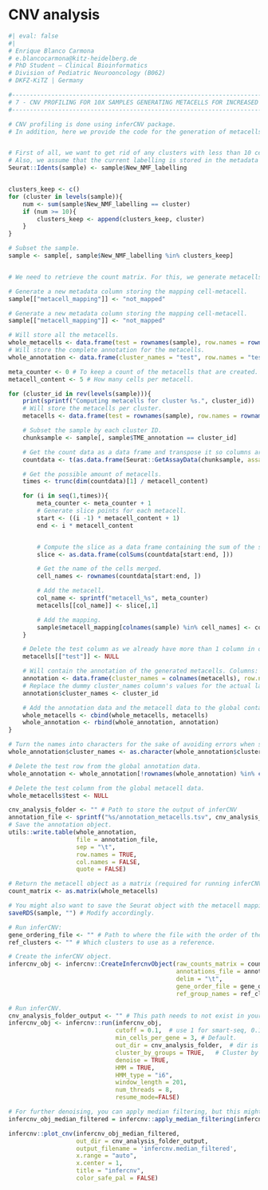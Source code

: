 #  CNV analysis {.unnumbered}

```r
#| eval: false
#| 
# Enrique Blanco Carmona
# e.blancocarmona@kitz-heidelberg.de
# PhD Student – Clinical Bioinformatics
# Division of Pediatric Neurooncology (B062)
# DKFZ-KiTZ | Germany

#----------------------------------------------------------------------------
# 7 - CNV PROFILING FOR 10X SAMPLES GENERATING METACELLS FOR INCREASED SIGNAL
#----------------------------------------------------------------------------

# CNV profiling is done using inferCNV package.
# In addition, here we provide the code for the generation of metacells, to further increase the resolution of the output, which can be quite noisy for 10X datasets.


# First of all, we want to get rid of any clusters with less than 10 cells.
# Also, we assume that the current labelling is stored in the metadata variable "New_NMF_labelling" and this is also use as Idents in the seurat object.
Seurat::Idents(sample) <- sample$New_NMF_labelling


clusters_keep <- c()
for (cluster in levels(sample)){
    num <- sum(sample$New_NMF_labelling == cluster)
    if (num >= 10){
        clusters_keep <- append(clusters_keep, cluster)
    }
}

# Subset the sample.
sample <- sample[, sample$New_NMF_labelling %in% clusters_keep]


# We need to retrieve the count matrix. For this, we generate metacells as follows:

# Generate a new metadata column storing the mapping cell-metacell.
sample[["metacell_mapping"]] <- "not_mapped"

# Generate a new metadata column storing the mapping cell-metacell.
sample[["metacell_mapping"]] <- "not_mapped"

# Will store all the metacells.
whole_metacells <- data.frame(test = rownames(sample), row.names = rownames(sample))
# Will store the complete annotation for the metacells.
whole_annotation <- data.frame(cluster_names = "test", row.names = "test")

meta_counter <- 0 # To keep a count of the metacells that are created.
metacell_content <- 5 # How many cells per metacell.

for (cluster_id in rev(levels(sample))){
	print(sprintf("Computing metacells for cluster %s.", cluster_id))
	# Will store the metacells per cluster.
	metacells <- data.frame(test = rownames(sample), row.names = rownames(sample))

	# Subset the sample by each cluster ID.
	chunksample <- sample[, sample$TME_annotation == cluster_id]

	# Get the count data as a data frame and transpose it so columns are GENES and rows are CELLS.
	countdata <- t(as.data.frame(Seurat::GetAssayData(chunksample, assay = "RNA", slot =  "counts")))

	# Get the possible amount of metacells.
	times <- trunc(dim(countdata)[1] / metacell_content)

	for (i in seq(1,times)){
		meta_counter <- meta_counter + 1
		# Generate slice points for each metacell.
		start <- ((i -1) * metacell_content + 1)
		end <- i * metacell_content


		# Compute the slice as a data frame containing the sum of the subsetted cells. dims = 1 row (metacell), X columns (genes)
		slice <- as.data.frame(colSums(countdata[start:end, ]))

		# Get the name of the cells merged.
		cell_names <- rownames(countdata[start:end, ])

		# Add the metacell.
		col_name <- sprintf("metacell_%s", meta_counter)
		metacells[[col_name]] <- slice[,1]

		# Add the mapping.
		sample$metacell_mapping[colnames(sample) %in% cell_names] <- col_name
	}

	# Delete the test column as we already have more than 1 column in our data frame.
	metacells[["test"]] <- NULL

	# Will contain the annotation of the generated metacells. Columns: cluster identities. Rows: each metacell.
	annotation <- data.frame(cluster_names = colnames(metacells), row.names = colnames(metacells))
	# Replace the dummy cluster_names column's values for the actual label for the cluster.
	annotation$cluster_names <- cluster_id

	# Add the annotation data and the metacell data to the global containers. In the end: # Columns for metacell object = # rows for annotation object.
	whole_metacells <- cbind(whole_metacells, metacells)
	whole_annotation <- rbind(whole_annotation, annotation)
}

# Turn the names into characters for the sake of avoiding errors when subsetting.
whole_annotation$cluster_names <- as.character(whole_annotation$cluster_names)

# Delete the test row from the global annotation data.
whole_annotation <- whole_annotation[!rownames(whole_annotation) %in% c("test"), , drop = FALSE]

# Delete the test column from the global metacell data.
whole_metacells$test <- NULL

cnv_analysis_folder <- "" # Path to store the output of inferCNV
annotation_file <- sprintf("%s/annotation_metacells.tsv", cnv_analysis_folder)
# Save the annotation object.
utils::write.table(whole_annotation,
	               file = annotation_file,
	               sep = "\t",
	               row.names = TRUE,
	               col.names = FALSE,
	               quote = FALSE)

# Return the metacell object as a matrix (required for running inferCNV).
count_matrix <- as.matrix(whole_metacells)

# You might also want to save the Seurat object with the metacell mapping annotation.
saveRDS(sample, "") # Modify accordingly.

# Run inferCNV:
gene_ordering_file <- "" # Path to where the file with the order of the genes is stored. It can also be downloaded here: https://data.broadinstitute.org/Trinity/CTAT/cnv/
ref_clusters <- "" # Which clusters to use as a reference.

# Create the inferCNV object.
infercnv_obj <- infercnv::CreateInfercnvObject(raw_counts_matrix = count_matrix,
                                               annotations_file = annotation_file,
                                               delim = "\t",
                                               gene_order_file = gene_ordering_file,
                                               ref_group_names = ref_clusters)

# Run inferCNV.
cnv_analysis_folder_output <- "" # This path needs to not exist in your filesystem otherwise inferCNV will stop complaining that the path exists.
infercnv_obj <- infercnv::run(infercnv_obj,
                              cutoff = 0.1,  # use 1 for smart-seq, 0.1 for 10x-genomics
                              min_cells_per_gene = 3, # Default.
                              out_dir = cnv_analysis_folder,  # dir is auto-created for storing outputs
                              cluster_by_groups = TRUE,   # Cluster by groups.
                              denoise = TRUE,
                              HMM = TRUE,
                              HMM_type = "i6",
                              window_length = 201,
                              num_threads = 8,
                              resume_mode=FALSE)

# For further denoising, you can apply median filtering, but this might remove true signal from the plot.
infercnv_obj_median_filtered = infercnv::apply_median_filtering(infercnv_obj)

infercnv::plot_cnv(infercnv_obj_median_filtered,
                   out_dir = cnv_analysis_folder_output,
                   output_filename = 'infercnv.median_filtered',
                   x.range = "auto",
                   x.center = 1,
                   title = "infercnv",
                   color_safe_pal = FALSE)

```


